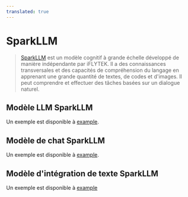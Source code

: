 ```yaml
---
translated: true
---
```


# SparkLLM

>[SparkLLM](https://xinghuo.xfyun.cn/spark) est un modèle cognitif à grande échelle développé de manière indépendante par iFLYTEK.
Il a des connaissances transversales et des capacités de compréhension du langage en apprenant une grande quantité de textes, de codes et d'images.
Il peut comprendre et effectuer des tâches basées sur un dialogue naturel.

## Modèle LLM SparkLLM

Un exemple est disponible à [example](/docs/integrations/llms/sparkllm).

## Modèle de chat SparkLLM

Un exemple est disponible à [example](/docs/integrations/chat/sparkllm).

## Modèle d'intégration de texte SparkLLM

Un exemple est disponible à [example](/docs/integrations/text_embedding/sparkllm)
